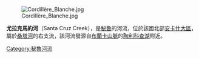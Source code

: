 [[Image:Cordillère_Blanche.jpg|right]]

'''尤拉克馬約河'''（Santa Cruz Creek），是[[秘魯|秘魯]]的河流，位於該國北部[[安卡什大區|安卡什大區]]，屬於[[桑塔河|桑塔河]]的右支流，該河流發源自[[布蘭卡山脈|布蘭卡山脈]]的[[陶利科查湖|陶利科查湖]]附近。

{{Peru-geo-stub}}
[[Category:秘魯河流|Category:秘魯河流]]
